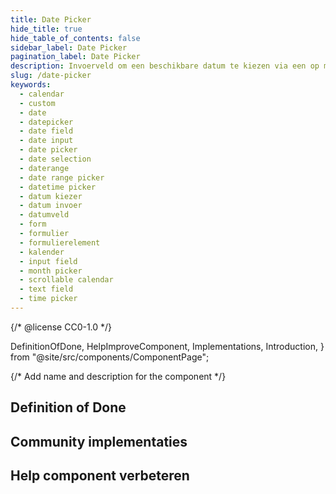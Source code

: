```yaml
---
title: Date Picker
hide_title: true
hide_table_of_contents: false
sidebar_label: Date Picker
pagination_label: Date Picker
description: Invoerveld om een beschikbare datum te kiezen via een op maat gemaakte kalender.
slug: /date-picker
keywords:
  - calendar
  - custom
  - date
  - datepicker
  - date field
  - date input
  - date picker
  - date selection
  - daterange
  - date range picker
  - datetime picker
  - datum kiezer
  - datum invoer
  - datumveld
  - form
  - formulier
  - formulierelement
  - kalender
  - input field
  - month picker
  - scrollable calendar
  - text field
  - time picker
---
```


{/* @license CC0-1.0 */}

  DefinitionOfDone,
  HelpImproveComponent,
  Implementations,
  Introduction,
} from "@site/src/components/ComponentPage";

{/* Add name and description for the component */}


<Introduction component={component} headingLevel={1} description={description} />

## Definition of Done

<DefinitionOfDone component={component} headingLevel={3} />

## Community implementaties

<Implementations component={component} headingLevel={3} />

## Help component verbeteren

<HelpImproveComponent component={component} headingLevel={3} />
